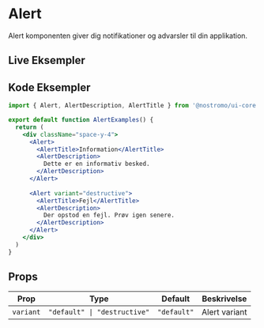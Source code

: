 
# Alert

Alert komponenten giver dig notifikationer og advarsler til din applikation.

## Live Eksempler

<StorybookEmbed story="components-alert--default" />

<StorybookEmbed story="components-alert--alert-examples" />

<StorybookEmbed story="components-alert--controlled" />

## Kode Eksempler

```jsx
import { Alert, AlertDescription, AlertTitle } from '@nostromo/ui-core'

export default function AlertExamples() {
  return (
    <div className="space-y-4">
      <Alert>
        <AlertTitle>Information</AlertTitle>
        <AlertDescription>
          Dette er en informativ besked.
        </AlertDescription>
      </Alert>
      
      <Alert variant="destructive">
        <AlertTitle>Fejl</AlertTitle>
        <AlertDescription>
          Der opstod en fejl. Prøv igen senere.
        </AlertDescription>
      </Alert>
    </div>
  )
}
```

## Props

| Prop | Type | Default | Beskrivelse |
|------|------|---------|-------------|
| `variant` | `"default" \| "destructive"` | `"default"` | Alert variant |
